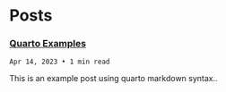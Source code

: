 # Posts


###  [Quarto Examples](quarto_examples.qmd)
```
Apr 14, 2023 • 1 min read
```

This is an example post using quarto markdown syntax..
